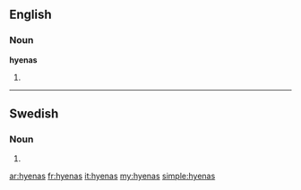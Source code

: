 ==English==

===Noun===
'''hyenas'''

# {{plural of|[[hyena]]}}

----

==Swedish==

===Noun===
{{infl|sv|noun form}}

# {{sv-noun-form-indef-gen|hyena}}

[[ar:hyenas]]
[[fr:hyenas]]
[[it:hyenas]]
[[my:hyenas]]
[[simple:hyenas]]
